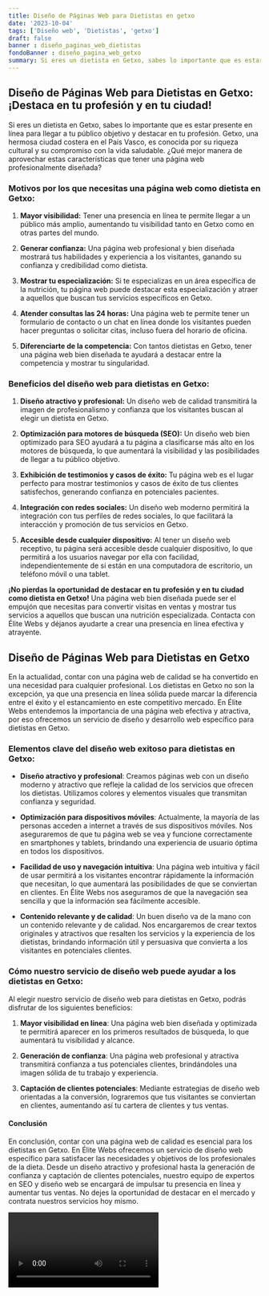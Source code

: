 ```yaml
---
title: Diseño de Páginas Web para Dietistas en getxo
date: '2023-10-04'
tags: ['Diseño web', 'Dietistas', 'getxo']
draft: false
banner : diseño_paginas_web_dietistas
fondoBanner : diseño_pagina_web_getxo
summary: Si eres un dietista en Getxo, sabes lo importante que es estar presente en línea para llegar a tu público objetivo y destacar en tu profesión. Getxo, una hermosa ciudad costera en el País Vasco, es conocida por su riqueza cultural y su compromiso con la vida saludable. ¿Qué mejor manera de aprovechar estas características que tener una página web profesionalmente diseñada?
---
```


## Diseño de Páginas Web para Dietistas en Getxo: ¡Destaca en tu profesión y en tu ciudad!

Si eres un dietista en Getxo, sabes lo importante que es estar presente en línea para llegar a tu público objetivo y destacar en tu profesión. Getxo, una hermosa ciudad costera en el País Vasco, es conocida por su riqueza cultural y su compromiso con la vida saludable. ¿Qué mejor manera de aprovechar estas características que tener una página web profesionalmente diseñada?

### Motivos por los que necesitas una página web como dietista en Getxo:

1. **Mayor visibilidad:** Tener una presencia en línea te permite llegar a un público más amplio, aumentando tu visibilidad tanto en Getxo como en otras partes del mundo.

2. **Generar confianza:** Una página web profesional y bien diseñada mostrará tus habilidades y experiencia a los visitantes, ganando su confianza y credibilidad como dietista.

3. **Mostrar tu especialización:** Si te especializas en un área específica de la nutrición, tu página web puede destacar esta especialización y atraer a aquellos que buscan tus servicios específicos en Getxo.

4. **Atender consultas las 24 horas:** Una página web te permite tener un formulario de contacto o un chat en línea donde los visitantes pueden hacer preguntas o solicitar citas, incluso fuera del horario de oficina.

5. **Diferenciarte de la competencia:** Con tantos dietistas en Getxo, tener una página web bien diseñada te ayudará a destacar entre la competencia y mostrar tu singularidad.

### Beneficios del diseño web para dietistas en Getxo:

1. **Diseño atractivo y profesional:** Un diseño web de calidad transmitirá la imagen de profesionalismo y confianza que los visitantes buscan al elegir un dietista en Getxo.

2. **Optimización para motores de búsqueda (SEO):** Un diseño web bien optimizado para SEO ayudará a tu página a clasificarse más alto en los motores de búsqueda, lo que aumentará la visibilidad y las posibilidades de llegar a tu público objetivo.

3. **Exhibición de testimonios y casos de éxito:** Tu página web es el lugar perfecto para mostrar testimonios y casos de éxito de tus clientes satisfechos, generando confianza en potenciales pacientes.

4. **Integración con redes sociales:** Un diseño web moderno permitirá la integración con tus perfiles de redes sociales, lo que facilitará la interacción y promoción de tus servicios en Getxo.

5. **Accesible desde cualquier dispositivo:** Al tener un diseño web receptivo, tu página será accesible desde cualquier dispositivo, lo que permitirá a los usuarios navegar por ella con facilidad, independientemente de si están en una computadora de escritorio, un teléfono móvil o una tablet.

**¡No pierdas la oportunidad de destacar en tu profesión y en tu ciudad como dietista en Getxo!** Una página web bien diseñada puede ser el empujón que necesitas para convertir visitas en ventas y mostrar tus servicios a aquellos que buscan una nutrición especializada. Contacta con Élite Webs y déjanos ayudarte a crear una presencia en línea efectiva y atrayente.

<GifSeo />

<Cta />

## Diseño de Páginas Web para Dietistas en Getxo

En la actualidad, contar con una página web de calidad se ha convertido en una necesidad para cualquier profesional. Los dietistas en Getxo no son la excepción, ya que una presencia en línea sólida puede marcar la diferencia entre el éxito y el estancamiento en este competitivo mercado. En Élite Webs entendemos la importancia de una página web efectiva y atractiva, por eso ofrecemos un servicio de diseño y desarrollo web específico para dietistas en Getxo.

### Elementos clave del diseño web exitoso para dietistas en Getxo:

- **Diseño atractivo y profesional**: Creamos páginas web con un diseño moderno y atractivo que refleje la calidad de los servicios que ofrecen los dietistas. Utilizamos colores y elementos visuales que transmitan confianza y seguridad.

- **Optimización para dispositivos móviles**: Actualmente, la mayoría de las personas acceden a internet a través de sus dispositivos móviles. Nos aseguraremos de que tu página web se vea y funcione correctamente en smartphones y tablets, brindando una experiencia de usuario óptima en todos los dispositivos.

- **Facilidad de uso y navegación intuitiva**: Una página web intuitiva y fácil de usar permitirá a los visitantes encontrar rápidamente la información que necesitan, lo que aumentará las posibilidades de que se conviertan en clientes. En Élite Webs nos aseguramos de que la navegación sea sencilla y que la información sea fácilmente accesible.

- **Contenido relevante y de calidad**: Un buen diseño va de la mano con un contenido relevante y de calidad. Nos encargaremos de crear textos originales y atractivos que resalten los servicios y la experiencia de los dietistas, brindando información útil y persuasiva que convierta a los visitantes en potenciales clientes.

### Cómo nuestro servicio de diseño web puede ayudar a los dietistas en Getxo:

Al elegir nuestro servicio de diseño web para dietistas en Getxo, podrás disfrutar de los siguientes beneficios:

1. **Mayor visibilidad en línea**: Una página web bien diseñada y optimizada te permitirá aparecer en los primeros resultados de búsqueda, lo que aumentará tu visibilidad y alcance.

2. **Generación de confianza**: Una página web profesional y atractiva transmitirá confianza a tus potenciales clientes, brindándoles una imagen sólida de tu trabajo y experiencia.

3. **Captación de clientes potenciales**: Mediante estrategias de diseño web orientadas a la conversión, lograremos que tus visitantes se conviertan en clientes, aumentando así tu cartera de clientes y tus ventas.

#### Conclusión

En conclusión, contar con una página web de calidad es esencial para los dietistas en Getxo. En Élite Webs ofrecemos un servicio de diseño web específico para satisfacer las necesidades y objetivos de los profesionales de la dieta. Desde un diseño atractivo y profesional hasta la generación de confianza y captación de clientes potenciales, nuestro equipo de expertos en SEO y diseño web se encargará de impulsar tu presencia en línea y aumentar tus ventas. No dejes la oportunidad de destacar en el mercado y contrata nuestros servicios hoy mismo.

<Video />

<CtaBot job='Dietistas' city='getxo'/>

<Gmaps query='getxo+españa+maps' />